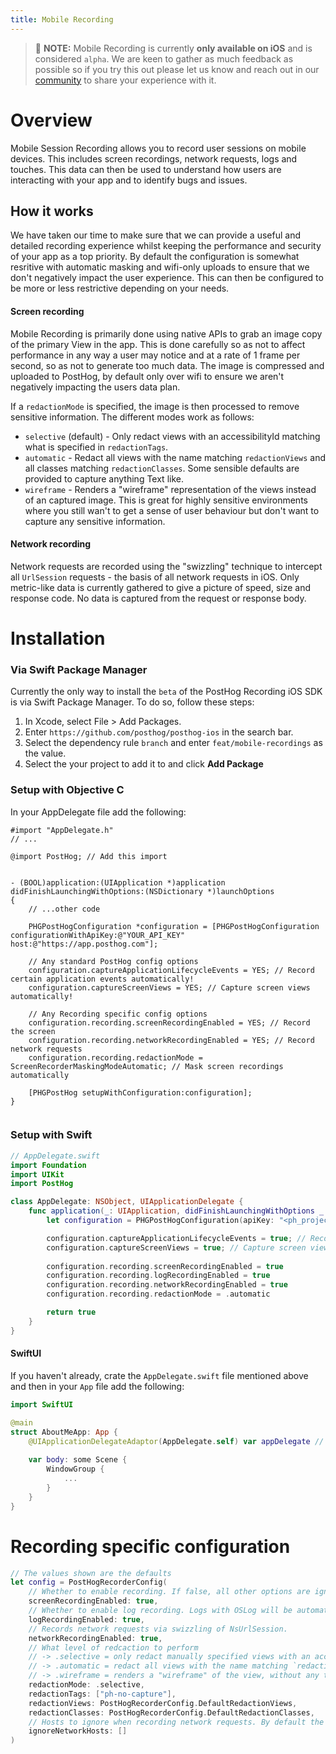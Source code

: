 ```yaml
---
title: Mobile Recording
---
```


> 🚧 **NOTE:** Mobile Recording is currently **only available on iOS** and is considered `alpha`. We are keen to gather as much feedback as possible so if you try this out please let us know and reach out in our [community](/questions) to share your experience with it.


# Overview

Mobile Session Recording allows you to record user sessions on mobile devices. This includes screen recordings, network requests, logs and touches. This data can then be used to understand how users are interacting with your app and to identify bugs and issues.

## How it works

We have taken our time to make sure that we can provide a useful and detailed recording experience whilst keeping the performance and security of your app as a top priority. By default the configuration is somewhat resritive with automatic masking and wifi-only uploads to ensure that we don't negatively impact the user experience. This can then be configured to be more or less restrictive depending on your needs.

#### Screen recording

Mobile Recording is primarily done using native APIs to grab an image copy of the primary View in the app. This is done carefully so as not to affect performance in any way a user may notice and at a rate of 1 frame per second, so as not to generate too much data. The image is compressed and uploaded to PostHog, by default only over wifi to ensure we aren't negatively impacting the users data plan. 

If a `redactionMode` is specified, the image is then processed to remove sensitive information. The different modes work as follows:
* `selective` (default) - Only redact views with an accessibilityId matching what is specified in `redactionTags`.
* `automatic` - Redact all views with the name matching `redactionViews` and all classes matching `redactionClasses`. Some sensible defaults are provided to capture anything Text like.
* `wireframe` - Renders a "wireframe" representation of the views instead of an captured image. This is great for highly sensitive environments where you still wan't to get a sense of user behaviour but don't want to capture any sensitive information.

#### Network recording

Network requests are recorded using the "swizzling" technique to intercept all `UrlSession` requests - the basis of all network requests in iOS. Only metric-like data is currently gathered to give a picture of speed, size and response code. No data is captured from the request or response body.

# Installation

### Via Swift Package Manager

Currently the only way to install the `beta` of the PostHog Recording iOS SDK is via Swift Package Manager. To do so, follow these steps:

1. In Xcode, select File > Add Packages.
2. Enter `https://github.com/posthog/posthog-ios` in the search bar.
3. Select the dependency rule `branch` and enter `feat/mobile-recordings` as the value.
4. Select the your project to add it to and click **Add Package**


### Setup with Objective C


In your AppDelegate file add the following:

```objc
#import "AppDelegate.h"
// ...

@import PostHog; // Add this import


- (BOOL)application:(UIApplication *)application didFinishLaunchingWithOptions:(NSDictionary *)launchOptions
{
    // ...other code

    PHGPostHogConfiguration *configuration = [PHGPostHogConfiguration configurationWithApiKey:@"YOUR_API_KEY" host:@"https://app.posthog.com"];

    // Any standard PostHog config options
    configuration.captureApplicationLifecycleEvents = YES; // Record certain application events automatically!
    configuration.captureScreenViews = YES; // Capture screen views automatically!
    
    // Any Recording specific config options
    configuration.recording.screenRecordingEnabled = YES; // Record the screen
    configuration.recording.networkRecordingEnabled = YES; // Record network requests
    configuration.recording.redactionMode = ScreenRecorderMaskingModeAutomatic; // Mask screen recordings automatically

    [PHGPostHog setupWithConfiguration:configuration];
}


```

### Setup with Swift


```swift
// AppDelegate.swift
import Foundation
import UIKit
import PostHog

class AppDelegate: NSObject, UIApplicationDelegate {
    func application(_: UIApplication, didFinishLaunchingWithOptions _: [UIApplication.LaunchOptionsKey: Any]? = nil) -> Bool {
        let configuration = PHGPostHogConfiguration(apiKey: "<ph_project_api_key>", host: "<ph_instance_address>")

        configuration.captureApplicationLifecycleEvents = true; // Record certain application events automatically!
        configuration.captureScreenViews = true; // Capture screen views automatically!
        
        configuration.recording.screenRecordingEnabled = true
        configuration.recording.logRecordingEnabled = true
        configuration.recording.networkRecordingEnabled = true
        configuration.recording.redactionMode = .automatic

        return true
    }
}
```


#### SwiftUI
If you haven't already, crate the `AppDelegate.swift` file mentioned above and then in your `App` file add the following:

```swift
import SwiftUI

@main
struct AboutMeApp: App {
    @UIApplicationDelegateAdaptor(AppDelegate.self) var appDelegate // Add this if not already there
    
    var body: some Scene {
        WindowGroup {
            ...
        }
    }
}
```


# Recording specific configuration

```swift
// The values shown are the defaults
let config = PostHogRecorderConfig(
    // Whether to enable recording. If false, all other options are ignored
    screenRecordingEnabled: true,
    // Whether to enable log recording. Logs with OSLog will be automatically recorded or you can log directly with PostHog.shared.recorder.log()
    logRecordingEnabled: true,
    // Records network requests via swizzling of NsUrlSession.
    networkRecordingEnabled: true,
    // What level of redcaction to perform
    // -> .selective = only redact manually specified views with an accessibilityId matching what is specified in `redactionTags`.
    // -> .automatic = redact all views with the name matching `redactionViews` and all classes matching `redactionClasses`
    // -> .wireframe = renders a "wireframe" of the view, without any text or images
    redactionMode: .selective,
    redactionTags: ["ph-no-capture"],
    redactionViews: PostHogRecorderConfig.DefaultRedactionViews,
    redactionClasses: PostHogRecorderConfig.DefaultRedactionClasses,
    // Hosts to ignore when recording network requests. By default the PostHog API host is ignored
    ignoreNetworkHosts: []
)
```


